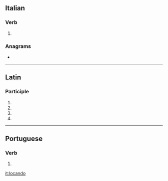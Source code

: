 ==Italian==

===Verb===
{{head|it|gerund}}

# {{gerund of|locare|lang=it}}

===Anagrams===
* {{l|it|colando}}

----

==Latin==

===Participle===
{{la-part-form|locandō}}

# {{inflection of|locandus||dat|m|s|lang=la}}
# {{inflection of|locandus||dat|n|s|lang=la}}
# {{inflection of|locandus||abl|m|s|lang=la}}
# {{inflection of|locandus||abl|n|s|lang=la}}

----

==Portuguese==

===Verb===
{{head|pt|gerund}}

# {{gerund of|locar|lang=pt}}

[[it:locando]]